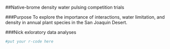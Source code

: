 ##Native-brome density water pulsing competition trials  

###Purpose
To explore the importance of interactions, water limitation, and density in annual plant species in the San Joaquin Desert.  

###Nick exloratory data analyses
```r

#put your r-code here


```


